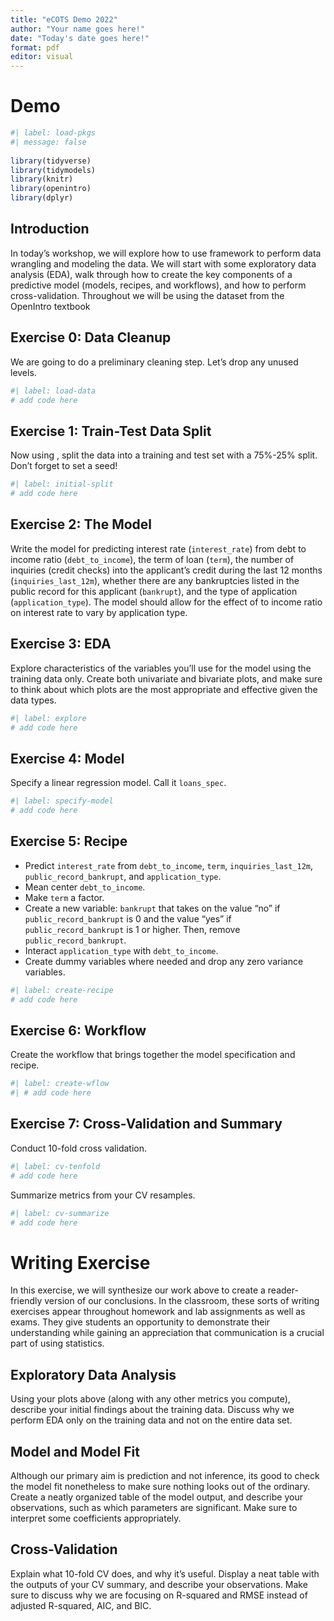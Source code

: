 ```yaml
---
title: "eCOTS Demo 2022"
author: "Your name goes here!"
date: "Today's date goes here!"
format: pdf
editor: visual
---
```


# Demo

```r
#| label: load-pkgs
#| message: false
 
library(tidyverse)
library(tidymodels)
library(knitr)
library(openintro)
library(dplyr)
```

## Introduction

In today's workshop, we will explore how to use \texttt{tidymodels} framework to perform data wrangling and modeling the data. We will start with some exploratory data analysis (EDA), walk through how to create the key components of a predictive model (models, recipes, and workflows), and how to perform cross-validation. Throughout we will be using the \texttt{loans} dataset from the OpenIntro textbook\footnote{Diez, David M., Christopher D. Barr, and Mine Çetinkaya-Rundel. 2019. OpenIntro statistics.}

## Exercise 0: Data Cleanup

We are going to do a preliminary cleaning step. Let's drop any unused levels.

```r
#| label: load-data
# add code here
```

## Exercise 1: Train-Test Data Split

Now using \texttt{tidymodels}, split the data into a training and test set with a 75%-25% split. Don't forget to set a seed!

```r
#| label: initial-split
# add code here
```

## Exercise 2: The Model

Write the model for predicting interest rate (`interest_rate`) from debt to income ratio (`debt_to_income`), the term of loan (`term`), the number of inquiries (credit checks) into the applicant's credit during the last 12 months (`inquiries_last_12m`), whether there are any bankruptcies listed in the public record for this applicant (`bankrupt`), and the type of application (`application_type`). The model should allow for the effect of to income ratio on interest rate to vary by application type.

## Exercise 3: EDA

Explore characteristics of the variables you'll use for the model using the training data only. Create both univariate and bivariate plots, and make sure to think about which plots are the most appropriate and effective given the data types.

```r
#| label: explore
# add code here
```

## Exercise 4: \texttt{tidymodels} Model

Specify a linear regression model. Call it `loans_spec`.

```r
#| label: specify-model
# add code here
```

## Exercise 5: \texttt{tidymodels} Recipe

-   Predict `interest_rate` from `debt_to_income`, `term`, `inquiries_last_12m`, `public_record_bankrupt`, and `application_type`.
-   Mean center `debt_to_income`.
-   Make `term` a factor.
-   Create a new variable: `bankrupt` that takes on the value "no" if `public_record_bankrupt` is 0 and the value "yes" if `public_record_bankrupt` is 1 or higher. Then, remove `public_record_bankrupt`.
-   Interact `application_type` with `debt_to_income`.
-   Create dummy variables where needed and drop any zero variance variables.

```r
#| label: create-recipe
# add code here
```


## Exercise 6: \texttt{tidymodels} Workflow

Create the workflow that brings together the model specification and recipe.

```r
#| label: create-wflow
#| # add code here
```

## Exercise 7: Cross-Validation and Summary

Conduct 10-fold cross validation.

```r
#| label: cv-tenfold
# add code here
```

Summarize metrics from your CV resamples.

```r
#| label: cv-summarize
# add code here
```

# Writing Exercise

In this exercise, we will synthesize our work above to create a reader-friendly version of our conclusions. In the classroom, these sorts of writing exercises appear throughout homework and lab assignments as well as exams. They give students an opportunity to demonstrate their understanding while gaining an appreciation that communication is a crucial part of using statistics.

## Exploratory Data Analysis

Using your plots above (along with any other metrics you compute), describe your initial findings about the training data. Discuss why we perform EDA only on the training data and not on the entire data set.

## Model and Model Fit

Although our primary aim is prediction and not inference, its good to check the model fit nonetheless to make sure nothing looks out of the ordinary. Create a neatly organized table of the model output, and describe your observations, such as which parameters are significant. Make sure to interpret some coefficients appropriately.


## Cross-Validation

Explain what 10-fold CV does, and why it's useful. Display a neat table with the outputs of your CV summary, and describe your observations. Make sure to discuss why we are focusing on R-squared and RMSE instead of adjusted R-squared, AIC, and BIC.





